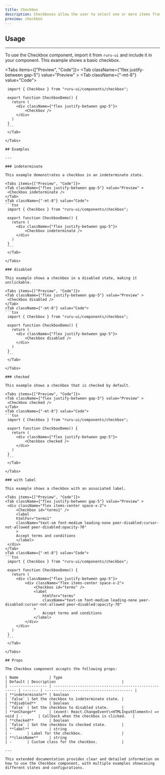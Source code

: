```yaml
---
title: Checkbox
description: Checkboxes allow the user to select one or more items from a set.
preview: checkbox
---
```



## Usage

---

To use the Checkbox component, import it from `ruru-ui` and include it in your component.
This example shows a basic checkbox.

<Tabs items={["Preview", "Code"]}>
  <Tab className={"flex justify-between gap-5"} value="Preview" >
    <Checkbox />
  </Tab>
  <Tab className={"-mt-8"} value="Code">
   ```tsx
    import { Checkbox } from "ruru-ui/components/checkbox";

    export function CheckboxDemo() {
      return (
        <div className={"flex justify-between gap-5"}>
            <Checkbox />
        </div>
      )
    }
    ```
    </Tab>

</Tabs>

## Examples

---

### indeterminate

This example demonstrates a checkbox in an indeterminate state.

<Tabs items={["Preview", "Code"]}>
  <Tab className={"flex justify-between gap-5"} value="Preview" >
    <Checkbox indeterminate />
  </Tab>
  <Tab className={"-mt-8"} value="Code">
   ```tsx
    import { Checkbox } from "ruru-ui/components/checkbox";

    export function CheckboxDemo() {
      return (
        <div className={"flex justify-between gap-5"}>
            <Checkbox indeterminate />
        </div>
      )
    }
    ```
    </Tab>

</Tabs>

### disabled

This example shows a checkbox in a disabled state, making it unclickable.

<Tabs items={["Preview", "Code"]}>
  <Tab className={"flex justify-between gap-5"} value="Preview" >
    <Checkbox disabled />
  </Tab>
  <Tab className={"-mt-8"} value="Code">
   ```tsx
    import { Checkbox } from "ruru-ui/components/checkbox";

    export function CheckboxDemo() {
      return (
        <div className={"flex justify-between gap-5"}>
            <Checkbox disabled />
        </div>
      )
    }
    ```
    </Tab>

</Tabs>

### checked

This example shows a checkbox that is checked by default.

<Tabs items={["Preview", "Code"]}>
  <Tab className={"flex justify-between gap-5"} value="Preview" >
    <Checkbox checked />
  </Tab>
  <Tab className={"-mt-8"} value="Code">
   ```tsx
    import { Checkbox } from "ruru-ui/components/checkbox";

    export function CheckboxDemo() {
      return (
        <div className={"flex justify-between gap-5"}>
            <Checkbox checked />
        </div>
      )
    }
    ```
    </Tab>

</Tabs>

### with label

This example shows a checkbox with an associated label.

<Tabs items={["Preview", "Code"]}>
  <Tab className={"flex justify-between gap-5"} value="Preview" >
    <div className="flex items-center space-x-2">
        <Checkbox id="terms1" />
        <label
        htmlFor="terms1"
        className="text-sm font-medium leading-none peer-disabled:cursor-not-allowed peer-disabled:opacity-70"
        >
        Accept terms and conditions
        </label>
    </div>
  </Tab>
  <Tab className={"-mt-8"} value="Code">
   ```tsx
    import { Checkbox } from "ruru-ui/components/checkbox";

    export function CheckboxDemo() {
      return (
        <div className={"flex justify-between gap-5"}>
            <div className="flex items-center space-x-2">
                <Checkbox id="terms" />
                <label
                    htmlFor="terms"
                    className="text-sm font-medium leading-none peer-disabled:cursor-not-allowed peer-disabled:opacity-70"
                >
                    Accept terms and conditions
                </label>
            </div>
        </div>
      )
    }
    ```
    </Tab>

</Tabs>

## Props

The Checkbox component accepts the following props:

| Name              | Type                                                  | Default | Description                              |
| ----------------- | ----------------------------------------------------- | ------- | ---------------------------------------- |
| **indeterminate** | boolean                                               | `false` | Set the checkbox to indeterminate state. |
| **disabled**      | boolean                                               | `false` | Set the checkbox to disabled state.      |
| **onChange**      | (event: React.ChangeEvent\<HTMLInputElement>) => void | -       | Callback when the checkbox is clicked.   |
| **checked**       | boolean                                               | `false` | Set the checkbox to checked state.       |
| **label**         | string                                                | -       | Label for the checkbox.                  |
| **className**     | string                                                | -       | Custom class for the checkbox.           |

---

This extended documentation provides clear and detailed information on how to use the Checkbox component, with multiple examples showcasing different states and configurations.

